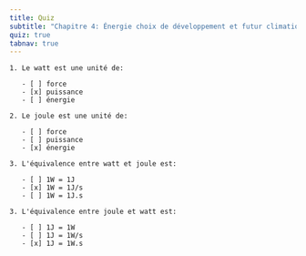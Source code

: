 ```yaml
---
title: Quiz
subtitle: "Chapitre 4: Énergie choix de développement et futur climatique"
quiz: true
tabnav: true
---
```

```ed-pb
1. Le watt est une unité de:

   - [ ] force
   - [x] puissance
   - [ ] énergie

2. Le joule est une unité de:

   - [ ] force
   - [ ] puissance
   - [x] énergie

3. L'équivalence entre watt et joule est:

   - [ ] 1W = 1J
   - [x] 1W = 1J/s
   - [ ] 1W = 1J.s

3. L'équivalence entre joule et watt est:

   - [ ] 1J = 1W
   - [ ] 1J = 1W/s
   - [x] 1J = 1W.s
```
